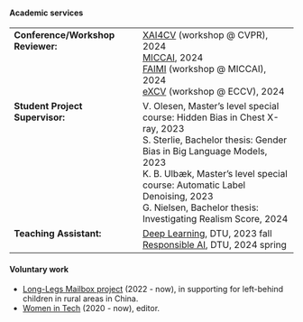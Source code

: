 #### Academic services

<table border="0">
  <tr>
    <td valign="top">**Conference/Workshop Reviewer:**&nbsp;&nbsp;&nbsp;&nbsp; </td>
    <td>[XAI4CV](https://xai4cv.github.io/) (workshop @ CVPR), 2024<br />[MICCAI](https://conferences.miccai.org/2024/en/default.asp), 2024<br />[FAIMI](https://faimi-workshop.github.io/2024-miccai/) (workshop @ MICCAI), 2024<br />[eXCV](https://excv-workshop.github.io/) (workshop @ ECCV), 2024</td>
  </tr>
  <tr>
    <td valign="top">**Student Project Supervisor:** </td>
    <td>V. Olesen, Master's level special course: Hidden Bias in Chest X-ray, 2023<br />
    S. Sterlie, Bachelor thesis: Gender Bias in Big Language Models, 2023<br />
    K. B. Ulbæk, Master's level special course: Automatic Label Denoising, 2023<br />
    G. Nielsen, Bachelor thesis: Investigating Realism Score, 2024
    </td>
  </tr>
  <tr>
    <td valign="top">**Teaching Assistant:** </td>
    <td>[Deep Learning](https://kurser.dtu.dk/course/02456), DTU, 2023 fall<br />
    [Responsible AI](https://kurser.dtu.dk/course/02517), DTU, 2024 spring
    </td>
  </tr>
</table>

#### Voluntary work

- [Long-Legs Mailbox project](http://www.ctss.cn/) (2022 - now), in supporting for left-behind children in rural areas in China. 
- [Women in Tech](https://womenintech.cn/) (2020 - now), editor.


